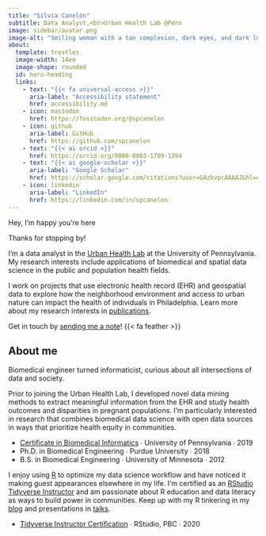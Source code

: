 ```yaml
---
title: "Silvia Canelón"
subtitle: Data Analyst,<br>Urban Health Lab @Penn
image: sidebar/avatar.png
image-alt: "Smiling woman with a tan complexion, dark eyes, and dark long wavy hair styled to one side"
about:
  template: trestles
  image-width: 14em
  image-shape: rounded
  id: hero-heading
  links:
    - text: "{{< fa universal-access >}}"
      aria-label: "Accessibility statement"
      href: accessibility.md
    - icon: mastodon
      href: https://fosstodon.org/@spcanelon
    - icon: github
      aria-label: GitHub
      href: https://github.com/spcanelon
    - text: "{{< ai orcid >}}"
      href: https://orcid.org/0000-0003-1709-1394
    - text: "{{< ai google-scholar >}}"
      aria-label: "Google Scholar"
      href: https://scholar.google.com/citations?user=GAzkvpcAAAAJ&hl=en&oi=ao
    - icon: linkedin
      aria-label: "LinkedIn"
      href: https://linkedin.com/in/spcanelon
---
```


::: {#hero-heading}
<div class="h1">Hey, I'm happy you're here</div>

Thanks for stopping by!

I'm a data analyst in the [Urban Health Lab](https://www.urbanhealthlab.org/) at the University of Pennsylvania. My research interests include applications of biomedical and spatial data science in the public and population health fields. 

I work on projects that use electronic health record (EHR) and geospatial data to explore how the neighborhood environment and access to urban nature can impact the health of individuals in Philadelphia. Learn more about my research interests in [publications](/publication).

Get in touch by [sending me a note](/contact)! {{< fa feather >}}

:::

## About me

Biomedical engineer turned informaticist, curious about all intersections of data and society.

Prior to joining the Urban Health Lab, I developed novel data mining methods to extract meaningful information from the EHR and study health outcomes and disparities in pregnant populations. I'm particularly interested in research that combines biomedical data science with open data sources in ways that prioritize health equity in communities.

<ul class="fa-ul">
   <li><span class="fa-li"><i class="fa-solid fa-certificate"></i></span><a href="https://www.med.upenn.edu/mbmi/certificate.html">Certificate in Biomedical Informatics</a> ∙ University of Pennsylvania ∙ 2019</li>
   <li><span class="fa-li"><i class="fa-solid fa-graduation-cap"></i></span>Ph.D. in Biomedical Engineering ∙ Purdue University ∙ 2018</li>
   <li><span class="fa-li"><i class="fa-solid fa-graduation-cap"></i></span>B.S. in Biomedical Engineering ∙ University of Minnesota ∙ 2012</li>
</ul>

I enjoy using [R](https://www.r-project.org/about.html) to optimize my data science workflow and have noticed it making guest appearances elsewhere in my life. I'm certified as an [RStudio Tidyverse Instructor](https://education.rstudio.com/trainers/people/canelon+silvia/) and am passionate about R education and data literacy as ways to build power in communities. Keep up with my R tinkering in my [blog](/blog) and presentations in [talks](/talk).

<ul class="fa-ul">
   <li><span class="fa-li"><i class="fa-solid fa-certificate"></i></span><a href="https://education.rstudio.com/trainers/people/canelon+silvia/">Tidyverse Instructor Certification</a> ∙ RStudio, PBC ∙ 2020</li>
</ul>
